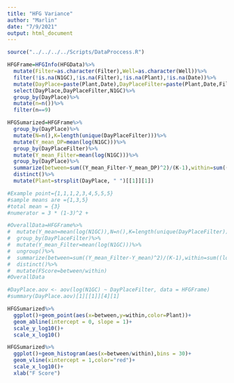 ```yaml
---
title: "HFG Variance"
author: "Marlin"
date: "7/9/2021"
output: html_document
---
```


```r
source("../../../../Scripts/DataProccess.R")

HFGFrame=HFGInfo(HFGData)%>%
  mutate(Filter=as.character(Filter),Well=as.character(Well))%>%
  filter(!is.na(N1GC),!is.na(Filter),!is.na(Plant),!is.na(Date))%>%
  mutate(DayPlace=paste(Plant,Date),DayPlaceFilter=paste(Plant,Date,Filter))%>%
  select(DayPlace,DayPlaceFilter,N1GC)%>%
  group_by(DayPlace)%>%
  mutate(n=n())%>%
  filter(n==9)

HFGSumarized=HFGFrame%>%
  group_by(DayPlace)%>%
  mutate(N=n(),K=length(unique(DayPlaceFilter)))%>%
  mutate(Y_mean_DP=mean(log(N1GC)))%>%
  group_by(DayPlaceFilter)%>%
  mutate(Y_mean_Filter=mean(log(N1GC)))%>%
  group_by(DayPlace)%>%
  summarize(between=sum((Y_mean_Filter-Y_mean_DP)^2)/(K-1),within=sum((log(N1GC)-Y_mean_Filter)^2)/(N-K))%>%
  distinct()%>%
  mutate(Plant=strsplit(DayPlace, " ")[[1]][1])

#Example point={1,1,1,2,3,4,5,5,5}
#sample means are ={1,3,5}
#total mean = {3}
#numerator = 3 * (1-3)^2 + 

#OverallData=HFGFrame%>%
#  mutate(Y_mean=mean(log(N1GC)),N=n(),K=length(unique(DayPlaceFilter)))%>%
#  group_by(DayPlaceFilter)%>%
#  mutate(Y_mean_Filter=mean(log(N1GC)))%>%
#  ungroup()%>%
#  summarize(between=sum((Y_mean_Filter-Y_mean)^2)/(K-1),within=sum((log(N1GC)-Y_mean_Filter)^2)/(N-K))%>%
#  distinct()%>%
#  mutate(FScore=between/within)
#OverallData

#DayPlace.aov <- aov(log(N1GC) ~ DayPlaceFilter, data = HFGFrame)
#summary(DayPlace.aov)[1][[1]][4][1]


```


```r

HFGSumarized%>%
  ggplot()+geom_point(aes(x=between,y=within,color=Plant))+
  geom_abline(intercept = 0, slope = 1)+
  scale_y_log10()+
  scale_x_log10()

HFGSumarized%>%
  ggplot()+geom_histogram(aes(x=between/within),bins = 30)+
  geom_vline(xintercept = 1,color="red")+
  scale_x_log10()+
  xlab("F Score")
```
